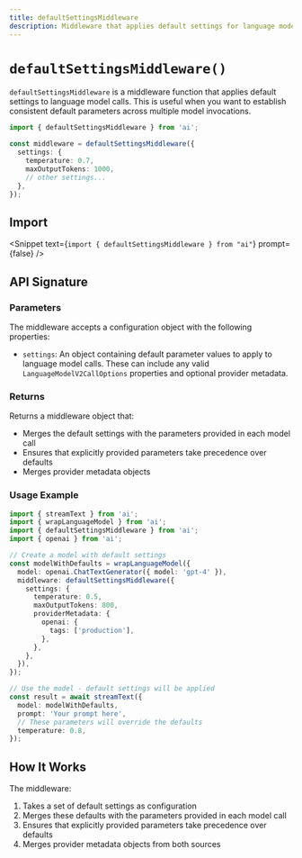 ```yaml
---
title: defaultSettingsMiddleware
description: Middleware that applies default settings for language models
---
```


# `defaultSettingsMiddleware()`

`defaultSettingsMiddleware` is a middleware function that applies default settings to language model calls. This is useful when you want to establish consistent default parameters across multiple model invocations.

```ts
import { defaultSettingsMiddleware } from 'ai';

const middleware = defaultSettingsMiddleware({
  settings: {
    temperature: 0.7,
    maxOutputTokens: 1000,
    // other settings...
  },
});
```

## Import

<Snippet
  text={`import { defaultSettingsMiddleware } from "ai"`}
  prompt={false}
/>

## API Signature

### Parameters

The middleware accepts a configuration object with the following properties:

- `settings`: An object containing default parameter values to apply to language model calls. These can include any valid `LanguageModelV2CallOptions` properties and optional provider metadata.

### Returns

Returns a middleware object that:

- Merges the default settings with the parameters provided in each model call
- Ensures that explicitly provided parameters take precedence over defaults
- Merges provider metadata objects

### Usage Example

```ts
import { streamText } from 'ai';
import { wrapLanguageModel } from 'ai';
import { defaultSettingsMiddleware } from 'ai';
import { openai } from 'ai';

// Create a model with default settings
const modelWithDefaults = wrapLanguageModel({
  model: openai.ChatTextGenerator({ model: 'gpt-4' }),
  middleware: defaultSettingsMiddleware({
    settings: {
      temperature: 0.5,
      maxOutputTokens: 800,
      providerMetadata: {
        openai: {
          tags: ['production'],
        },
      },
    },
  }),
});

// Use the model - default settings will be applied
const result = await streamText({
  model: modelWithDefaults,
  prompt: 'Your prompt here',
  // These parameters will override the defaults
  temperature: 0.8,
});
```

## How It Works

The middleware:

1. Takes a set of default settings as configuration
2. Merges these defaults with the parameters provided in each model call
3. Ensures that explicitly provided parameters take precedence over defaults
4. Merges provider metadata objects from both sources
